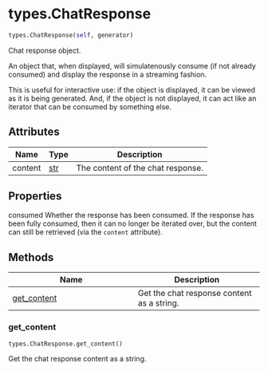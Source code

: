 # types.ChatResponse { #chatlas.types.ChatResponse }

```python
types.ChatResponse(self, generator)
```

Chat response object.

An object that, when displayed, will simulatenously consume (if not
already consumed) and display the response in a streaming fashion.

This is useful for interactive use: if the object is displayed, it can
be viewed as it is being generated. And, if the object is not displayed,
it can act like an iterator that can be consumed by something else.

## Attributes {.doc-section .doc-section-attributes}

| Name    | Type         | Description                       |
|---------|--------------|-----------------------------------|
| content | [str](`str`) | The content of the chat response. |

## Properties {.doc-section .doc-section-properties}

consumed
    Whether the response has been consumed. If the response has been fully
    consumed, then it can no longer be iterated over, but the content can
    still be retrieved (via the `content` attribute).

## Methods

| Name | Description |
| --- | --- |
| [get_content](#chatlas.types.ChatResponse.get_content) | Get the chat response content as a string. |

### get_content { #chatlas.types.ChatResponse.get_content }

```python
types.ChatResponse.get_content()
```

Get the chat response content as a string.